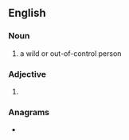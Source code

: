==English==

===Noun===
{{en-noun}}

# {{rfv-sense|en}} a wild or out-of-control person

===Adjective===
{{head|en|comparative adjective}}

# {{en-comparative of|brash}}

===Anagrams===
* {{anagrams|en|a=abehrrs|Harbers|Sharber|herbars}}